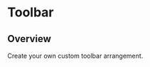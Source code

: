 
<Meta of={ToolbarStories} />

# Toolbar

<ResourceLinks
  sourceCode="https://github.com/cultureamp/kaizen-design-system/tree/main/packages/components/src/RichTextEditor/subcomponents/Toolbar"
  className="!mb-8"
/>

<KaioNotification />

<Installation
  installCommand="yarn add @kaizen/components"
  importStatement='import { Toolbar } from "@kaizen/components"'
/>

## Overview

Create your own custom toolbar arrangement.

<Canvas of={ToolbarStories.Playground} />
<Controls of={ToolbarStories.Playground} />
